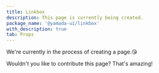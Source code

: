 ```yaml
---
title: Linkbox
description: This page is currently being created.
package_name: '@yamada-ui/linkbox'
with_description: true
tab: Props
---
```


We're currently in the process of creating a page.😘

Wouldn't you like to contribute this page? That's amazing!
